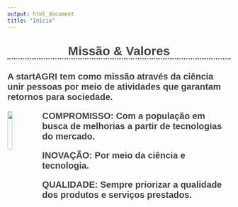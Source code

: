 ```yaml
---
output: html_document
title: "Início"
---
```


<html> 
<head>
<link href="https://fonts.googleapis.com/css2?family=Noto+Sans+JP:wght@300&display=swap" rel="stylesheet">
<style type = "text/css"> 
body {background-image:url('start.jpg');}

h1 {
  text-align: center;
  font-family: 'Noto Sans JP', sans-serif;
  font-size: 25px
  font-weight: normal;
  color: #454140;
  border-bottom: 2px dotted #454140;
  margin-top: 30px;
}

h2 {
  color: #454140;
  font-family: 'Noto Sans JP', sans-serif;
  font-size: 20px;
}

.title{
    display: none;
  }

</style>
</head>
<body>
<h1><center><strong>Missão & Valores</strong></center></h1>

<h2>A startAGRI tem como missão através da ciência unir pessoas por meio de atividades que garantam retornos para sociedade. 

<img src="logo1.png" align= "left" style="width:15%"> 
<strong>COMPROMISSO: </strong>
Com a população em busca de melhorias a partir de tecnologias do mercado.

<strong>INOVAÇÃO: </strong>
Por meio da ciência e tecnologia.

<strong>QUALIDADE: </strong>
Sempre priorizar a qualidade dos produtos e serviços prestados. </h2>

</body>
</html>